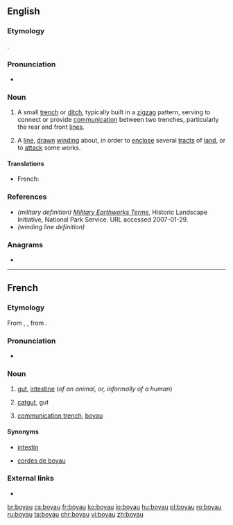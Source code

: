 ==English==

===Etymology===
{{bor|en|fr|boyau}}.

===Pronunciation===
* {{a|UK}} {{IPA|/ˈbwɑːjəʊ/|/ˈbɔɪəʊ/|lang=en}}

===Noun===
{{en-noun}}

# {{lb|en|military}} A small [[trench]] or [[ditch]], typically built in a [[zigzag]] pattern, serving to connect or provide [[communication]] between two trenches, particularly the rear and front [[lines]].
# A [[line]], [[drawn]] [[winding]] about, in order to [[enclose]] several [[tracts]] of [[land]], or to [[attack]] some works.

====Translations====
{{trans-top|passage connecting two trenches}}
* French: {{t+|fr|boyau|m}}
{{trans-mid}}
{{trans-bottom}}

===References===
* ''(military definition)'' ''[http://www.cr.nps.gov/hps/hli/currents/earthworks/glossaryA_C.htm Military Earthworks Terms]'', Historic Landscape Initiative, National Park Service. URL accessed 2007-01-29.
* ''(winding line definition)'' {{1728}}

===Anagrams===
* {{l|en|bayou}}

----

==French==

===Etymology===
From {{inh|fr|fro|boiel}}, {{m|fro|bouel}}, from {{inh|fr|la|botellus}}.

===Pronunciation===
* {{IPA|/bwa.jo/|lang=fr}}

===Noun===
{{fr-noun|m|boyaux}}

# {{lb|fr|anatomy}} [[gut]], [[intestine]] (''of an animal, or, informally of a human'')
# [[catgut]], gut
# {{lb|fr|military}} [[communication trench]], [[#English|boyau]]

====Synonyms====
* {{sense|gut}} [[intestin]]
* {{sense|catgut}} [[corde de boyau|cordes de boyau]]

===External links===
* {{R:TLFi}}

[[br:boyau]]
[[cs:boyau]]
[[fr:boyau]]
[[ko:boyau]]
[[io:boyau]]
[[hu:boyau]]
[[pl:boyau]]
[[ro:boyau]]
[[ru:boyau]]
[[ta:boyau]]
[[chr:boyau]]
[[vi:boyau]]
[[zh:boyau]]